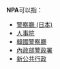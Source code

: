 {{selfref|维基百科中，NPA指[[Wikipedia:不要人身攻击|不要人身攻击]]。}}
'''NPA'''可以指：
* [[警察廳_(日本)|警察廳 (日本)]]
* [[人事院|人事院]]
* [[韓國警察廳|韓國警察廳]]
* [[內政部警政署|內政部警政署]]
* [[新公共行政|新公共行政]]
{{disambig|Cat=三字拉丁字母缩写消歧义}}
